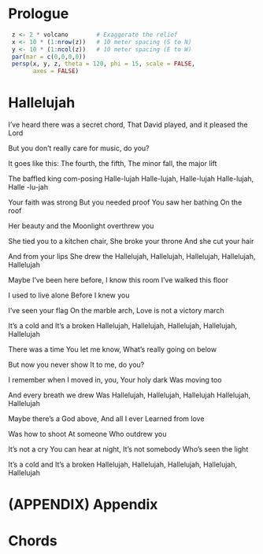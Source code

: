 
# Prologue {#prologue .unnumbered} 

```r
 z <- 2 * volcano        # Exaggerate the relief
 x <- 10 * (1:nrow(z))   # 10 meter spacing (S to N)
 y <- 10 * (1:ncol(z))   # 10 meter spacing (E to W)
 par(mar = c(0,0,0,0))
 persp(x, y, z, theta = 120, phi = 15, scale = FALSE, 
       axes = FALSE)
```


\mainmatter



# Hallelujah {#hallelujah .unnumbered}
              
I've \CM heard there was a \Am secret chord, That \CM David played, and it \Am pleased the Lord

But \F you don't really care for music, \CM do you? \GM

It \CM goes like this: The \F fourth, the \GM fifth, The \Am minor fall, the \GM major lift

The \GM baffled king com\Em -posing Halle\Am -lujah Halle\F -lujah, Halle\CM -lujah Halle\F -lujah, Halle \CM -lu\GM -\CM jah 

Your faith was strong But you needed proof You saw her bathing On the roof

Her beauty and the Moonlight overthrew you

She tied you to a kitchen chair, She broke your throne And she cut your hair

And from your lips She drew the Hallelujah, Hallelujah, Hallelujah, Hallelujah, Hallelujah 

Maybe I've been here before, I know this room I've walked this floor

I used to live alone Before I knew you

I've seen your flag On the marble arch, Love is not a victory march 

It's a cold and It's a broken Hallelujah, Hallelujah, Hallelujah, Hallelujah, Hallelujah 

There was a time You let me know, What's really going on below 

But now you never show It to me, do you?

I remember when I moved in, you, Your holy dark Was moving too

And every breath we drew Was Hallelujah, Hallelujah, Hallelujah Hallelujah, Hallelujah 

Maybe there's a God above, And all I ever Learned from love

Was how to shoot At someone Who outdrew you

It's not a cry You can hear at night, It's not somebody Who's seen the light

It's a cold and It's a broken Hallelujah, Hallelujah, Hallelujah, Hallelujah, Hallelujah 

\cleardoublepage 

# (APPENDIX) Appendix {-} 

# Chords {#toolbox .unnumbered}
 

\chords{\iAsevenMaj \iAseven \iA \iAm \iAmfive}

\chords{\iBb \iBmseveN \iBmsevenA \iBmseven \iBm \iBM \iBseven \iBMseven \iBsevenBasDs}

\chords{\iCM \iCssevenLight \iCsthree \iCthree \iCseven \iCm \iCsm}

\chords{\iDmBasB \iDseveN \iDseven \iDsix \iD \iDm}

\chords{\iEb \iE \iEseven \iEseveNNine \iEseveN \iEsevenFour \iEm}

\chords{\iF \iFs \iFsmin \iFsminLight \iFsminBasSeveN \iFsminBasSeven \iFsminSeven}

\chords{\iGM \iGsminseven \iGthree \iGm \iGsm}
